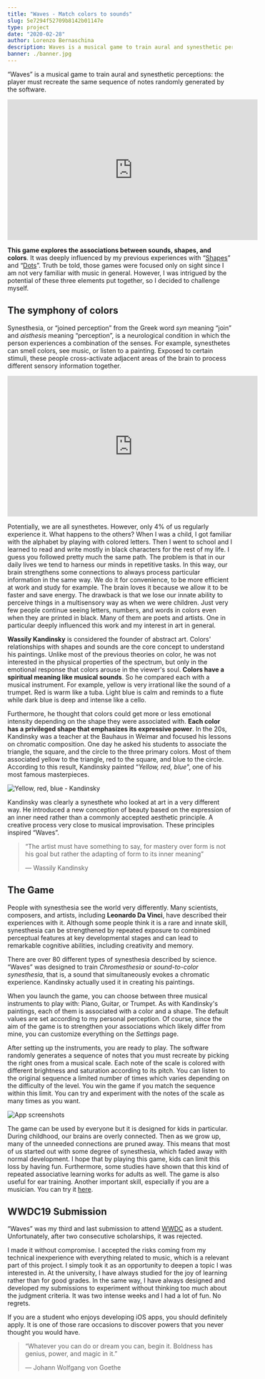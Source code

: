```yaml
---
title: "Waves - Match colors to sounds"
slug: 5e7294f52709b8142b01147e
type: project
date: "2020-02-28"
author: Lorenzo Bernaschina
description: Waves is a musical game to train aural and synesthetic perceptions. The player must recreate the same sequence of notes randomly generated by the software.
banner: ./banner.jpg
---
```


“Waves” is a musical game to train aural and synesthetic perceptions: the player must recreate the same sequence of notes randomly generated by the software.

<iframe
    title = "An example of an easy level played with the trumpet. You can set a shape and color for each musical instrument. The association is strengthened by playing several times until each sound is perceived synesthetically."
    src="https://www.youtube-nocookie.com/embed/EWRN-fiN3SE?feature=oembed"
    width="560" height="315"
    frameborder="0" 
    allow="accelerometer; autoplay; encrypted-media; gyroscope; picture-in-picture" 
    allowfullscreen
></iframe>

**This game explores the associations between sounds, shapes, and colors**. It was deeply influenced by my previous experiences with “[Shapes](/article/5e2f57472709b8142b01147b)” and “[Dots](/article/5e598c062709b8142b01147d)”. Truth be told, those games were focused only on sight since I am not very familiar with music in general. However, I was intrigued by the potential of these three elements put together, so I decided to challenge myself.

## The symphony of colors
Synesthesia, or “joined perception” from the Greek word *syn* meaning “join” and *aisthesis* meaning “perception”, is a neurological condition in which the person experiences a combination of the senses. For example, synesthetes can smell colors, see music, or listen to a painting. Exposed to certain stimuli, these people cross-activate adjacent areas of the brain to process different sensory information together. 

<iframe
    title = "What color is Tuesday? Exploring synesthesia - TedEd"
    src="https://www.youtube-nocookie.com/embed/rkRbebvoYqI?feature=oembed"
    width="560" height="315"
    frameborder="0" 
    allow="accelerometer; autoplay; encrypted-media; gyroscope; picture-in-picture" 
    allowfullscreen
></iframe>

Potentially, we are all synesthetes. However, only 4% of us regularly experience it. What happens to the others? When I was a child, I got familiar with the alphabet by playing with colored letters. Then I went to school and I learned to read and write mostly in black characters for the rest of my life. I guess you followed pretty much the same path. The problem is that in our daily lives we tend to harness our minds in repetitive tasks. In this way, our brain strengthens some connections to always process particular information in the same way. We do it for convenience, to be more efficient at work and study for example. The brain loves it because we allow it to be faster and save energy. The drawback is that we lose our innate ability to perceive things in a multisensory way as when we were children. Just very few people continue seeing letters, numbers, and words in colors even when they are printed in black. Many of them are poets and artists. One in particular deeply influenced this work and my interest in art in general.

**Wassily Kandinsky** is considered the founder of abstract art. Colors' relationships with shapes and sounds are the core concept to understand his paintings. Unlike most of the previous theories on color, he was not interested in the physical properties of the spectrum, but only in the emotional response that colors arouse in the viewer's soul. **Colors have a spiritual meaning like musical sounds**. So he compared each with a musical instrument. For example, yellow is very irrational like the sound of a trumpet. Red is warm like a tuba. Light blue is calm and reminds to a flute while dark blue is deep and intense like a cello. 

Furthermore, he thought that colors could get more or less emotional intensity depending on the shape they were associated with. **Each color has a privileged shape that emphasizes its expressive power**. In the 20s, Kandinsky was a teacher at the Bauhaus in Weimar and focused his lessons on chromatic composition. One day he asked his students to associate the triangle, the square, and the circle to the three primary colors. Most of them associated yellow to the triangle, red to the square, and blue to the circle. According to this result, Kandinsky painted “*Yellow, red, blue*”, one of his most famous masterpieces. 

![Yellow, red, blue - Kandinsky](kandinsky.jpg "Wassily Kandinsky, “Yellow, red, blue”, 1925")

Kandinsky was clearly a synesthete who looked at art in a very different way. He introduced a new conception of beauty based on the expression of an inner need rather than a commonly accepted aesthetic principle. A creative process very close to musical improvisation. These principles inspired “Waves”.

> “The artist must have something to say, for mastery over form is not his goal but rather the adapting of form to its inner meaning” 
>
> — Wassily Kandinsky 

## The Game
People with synesthesia see the world very differently. Many scientists, composers, and artists, including **Leonardo Da Vinci**, have described their experiences with it. Although some people think it is a rare and innate skill, synesthesia can be strengthened by repeated exposure to combined perceptual features at key developmental stages and can lead to remarkable cognitive abilities, including creativity and memory.

There are over 80 different types of synesthesia described by science. “Waves” was designed to train *Chromesthesia* or *sound-to-color synesthesia*, that is, a sound that simultaneously evokes a chromatic experience. Kandinsky actually used it in creating his paintings. 

When you launch the game, you can choose between three musical instruments to play with: Piano, Guitar, or Trumpet. As with Kandinsky's paintings, each of them is associated with a color and a shape. The default values are set according to my personal perception. Of course, since the aim of the game is to strengthen your associations which likely differ from mine, you can customize everything on the *Settings* page.

After setting up the instruments, you are ready to play. The software randomly generates a sequence of notes that you must recreate by picking the right ones from a musical scale. Each note of the scale is colored with different brightness and saturation according to its pitch. You can listen to the original sequence a limited number of times which varies depending on the difficulty of the level. You win the game if you match the sequence within this limit. You can try and experiment with the notes of the scale as many times as you want. 

![App screenshots](app_screenshots.jpg "On the left, the home page. Each instrument has a color and shape associated according to your personal synesthetic perception of it. You can set them on the settings page. For me for example, the sound of the Piano evokes blue circles. On the right, you see a grey row of placeholders you have to fill with the right sequence of colored notes below. Each note has a different brightness and saturation.")

The game can be used by everyone but it is designed for kids in particular. During childhood, our brains are overly connected. Then as we grow up, many of the unneeded connections are pruned away. This means that most of us started out with some degree of synesthesia, which faded away with normal development. I hope that by playing this game, kids can limit this loss by having fun. Furthermore, some studies have shown that this kind of repeated associative learning works for adults as well. The game is also useful for ear training. Another important skill, especially if you are a musician. You can try it [here](https://github.com/ittaboba/Waves).

## WWDC19 Submission
“Waves” was my third and last submission to attend [WWDC](https://en.wikipedia.org/wiki/Apple_Worldwide_Developers_Conference) as a student. Unfortunately, after two consecutive scholarships, it was rejected. 

I made it without compromise. I accepted the risks coming from my technical inexperience with everything related to music, which is a relevant part of this project. I simply took it as an opportunity to deepen a topic I was interested in. At the university, I have always studied for the joy of learning rather than for good grades. In the same way, I have always designed and developed my submissions to experiment without thinking too much about the judgment criteria. It was two intense weeks and I had a lot of fun. No regrets.

If you are a student who enjoys developing iOS apps, you should definitely apply. It is one of those rare occasions to discover powers that you never thought you would have.

> “Whatever you can do or dream you can, begin it. Boldness has genius, power, and magic in it.” 
>
> — Johann Wolfgang von Goethe
